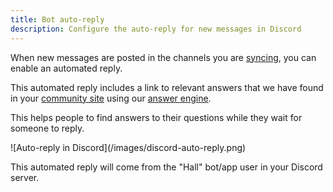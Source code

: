 ```yaml
---
title: Bot auto-reply
description: Configure the auto-reply for new messages in Discord
---
```

When new messages are posted in the channels you are [syncing](./syncing), you can enable an automated reply.

This automated reply includes a link to relevant answers that we have found in your [community site](/community-site) using our [answer engine](/answer-engine).

This helps people to find answers to their questions while they wait for someone to reply.

<Frame>
![Auto-reply in Discord](/images/discord-auto-reply.png)
</Frame>

This automated reply will come from the "Hall" bot/app user in your Discord server.